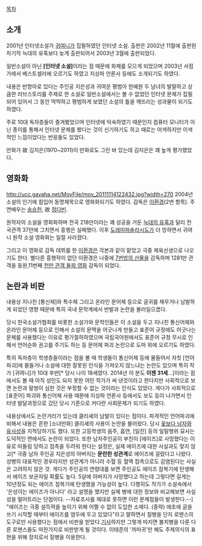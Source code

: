 [[목차]] 
== 소개 ==
2001년 인터넷소설가 [[귀여니]]가 집필하였던 인터넷 소설. 출판은 2002년 11월에 출판된 차기작 늑대의 유혹보다 늦게 출판되어서 2003년 3월에 출판되었다.

일반소설이 아닌 '''[인터넷 소설]'''이라는 점 때문에 화제를 모으게 되었으며 2003년 서점가에서 베스트셀러에 오르기도 하였고 지상파 언론사 등에도 소개되기도 하였다. 

내용은 반항아로 있다는 주인공 지은성과 귀여운 평범아 한예원 두 남녀의 발랄하고 상큼한 러브스토리를 주제로 한 소설로 일반소설에서는 볼 수 없었던 인터넷 문체가 집필되어 있어서 그 동안 딱딱하고 평범하게 보였던 소설의 틀을 깨뜨리는 성과물이 되기도 하였다. 

주로 10대 독자층들이 즐겨봤었으며 인터넷에 익숙하였기 때문인지 컴퓨터 모니터가 아닌 종이를 통해서 인터넷 문체를 봤다는 것이 신기하기도 하고 때로는 어색하지만 이색적인 느낌이었다는 반응들도 있었다. 

만화가 故 김지은(1970~2011)이 만화로도 그린 바 있는데 김지은은 꽤 높게 평가했었다.
== 영화화 == 
http://ucc.gayaha.net/MovFile/mov_20111114122432.jpg?width=270 
2004년 소설의 인기에 힘입어 동명제목으로 영화화되기도 하였다. 감독은 [[이환경]](2번 항목). 주연배우는 [[송승헌]], 故 [[정다빈]]. 

원작자의 소설을 영화화하며 전국 218만이라는 꽤 성공을 거둔 [[늑대의 유혹]]과 달리 전국관객 37만에 그치면서 흥행은 실패했다. 이후 [[도레미파솔라시도]]가 더 망하면서 귀여니 원작 소설 영화화는 일절 사라졌다.

그리고 이 영화로 감독 데뷔를 한 [[이환경]]은 각본과 같이 맡았고 극중 체육선생으로 나오기도 한다. 별다른 흥행작이 없던 이환경은 나중에 [[7번방의 선물]]을 감독하며 1281만 관객을 동원,11번째 [[천만 관객 돌파 영화]] 감독이 되었다.
== 논란과 비판 == 
내용상 지나친 [통신체]와 특수체 그리고 온라인 문어체 등으로 글귀를 채우거나 남발하게 되었던 영향 때문에 특히 국내 문학계에서 반발과 논란을 불러일으켰다. 

당시 한국소설가협회를 비롯한 소설가와 문학인들은 이 소설을 두고 지나친 통신어체와 온라인 문어체 등으로 인해서 소설의 문맥을 어긋나게 만들고 표준어 규정에도 어긋나는 문체를 사용했다는 이유로 평가절하하였으며 국립국어원에서도 표준어 규정 무시로 인해서 언어순화 권고를 주기도 하는 등 문어체 파괴 논란으로 도마 위에 오르기도 하였다. 

특히 독자층이 학생층들이라는 점을 볼 때 학생들이 통신어체 등에 물들어서 자칫 [언어파괴]에 물들거나 소설에 대한 잘못된 인식을 가져오지 않느냐는 논란도 있으며 특히 작가 [귀여니]가 10대 후반[* 당시 나이 18세였다. 2014년 이 분도 '''이젠 31세'''...]이라는 점에서도 볼 때 아직 성인도 되지 못한 어린 작가가 써 낸것이라고 한다지만 사회적으로 보면 논란과 말썽이 심한 것은 부정할 수 없는 것이라는 인식도 있었다. 
게다가 사회적으로 [표준어] 파괴와 통신어체 사용 때문에 지상파 언론사 등에서도 보도 등이 나가면서 인터넷 발달과정으로 갔던 당시 기준으로 커다란 사회문제가 되기도 하였다.

내용상에서도 논란거리가 있는데 클리셰의 남발이 있다는 점이다. 파격적인 언어파괴에 비해서 내용은 흔한 [소녀만화] 클리셰의 사용이 논란을 불러왔다. 당시 [http://bbs2.ruliweb.daum.net/gaia/do/ruliweb/default/354/read?bbsId=G005&itemId=155&articleId=971595 꽃보다 남자와 유사성]을 지적당하기도 했다. 또한 고등학생의 음주, 흡연, [일진] 등의 일탈행위 묘사는 도덕적인 면에서도 논란이 되었다. 또한 남자주인공이 부친이 [에이즈]로 사망했다는 이유로 따돌림 당하고 접촉을 두려워 한다는 설정은, 실제 에이즈에 대한 사실과도 맞지 않고[* 극중 남자 주인공 지은성의 아버지는 '''문란한 성관계'''로 에이즈에 걸렸다고 나왔다. 성병의 대표적인 경우라지만 성관계가 아니라 수혈 등 혈액 접촉으로도 감염된다는 사실은 고려하지 않은 것. 게다가 주인공의 연령대를 보면 주인공도 에이즈 잠복기에 탄생해서 에이즈 보균자일 확률도 높다. 5살에 아버지가 사망했다고 하는데 그렇다면 길게는 10년정도 되는 에이즈 잠복기에 탄생했을 가능성이 높다. 다행히도 작가가 소설속에서 '은성이는 에이즈가 아니다' 라고 설명을 했지만 실제 병에 대한 정보와 비교해보면 사실성을 떨어트리는 단점이다. --자료조사를 제대로 못하면 이런 문제점들이 발생한다.--] "에이즈는 극중 설득력을 높이기 위해 어쩔 수 없이 도입한 소재다. (중략) 애초에 글을 쓰기 시작할 때부터 에이즈를 염두에 두고 있었다"라고 말하면서 질병을 단지 로맨스의 도구로만 사용했다는 점에서 비판을 받았다.[http://media.daum.net/entertain/star/newsview?newsid=20040713120103770 기사]하지만 그렇게 따지면 불치병을 다룬 다른 로맨스들도 마찬가지로 비판받게 될 것이다. 이태준의 '까마귀'만 해도 주제의식의 표현을 위해 장치로서 질병을 이용한다.
